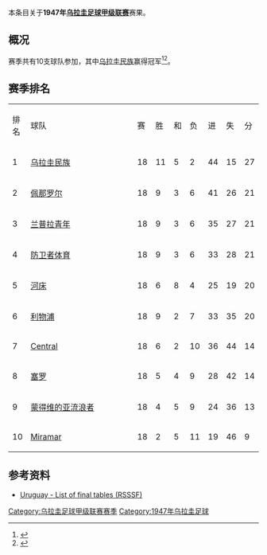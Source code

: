 本条目关于'''1947年[[乌拉圭足球甲级联赛|乌拉圭足球甲级联赛]]'''赛果。

==概况==
赛季共有10支球队参加，其中[[民族足球俱乐部|乌拉圭民族]]赢得冠军<ref>{{Cite web |url=http://www.campeoesdofutebol.com.br/uruguai.html |title=Campeoesdofutebol.com.br |accessdate=2017-08-25 |archive-date=2017-08-25 |archive-url=https://web.archive.org/web/20170825064212/http://www.campeoesdofutebol.com.br/uruguai.html |dead-url=no }}</ref><ref>{{Cite web |url=http://www.sobrefutbol.com/torneos/torneo_uruguayo.htm |title=Sobrefutbol.com |accessdate=2017-08-25 |archive-date=2017-08-25 |archive-url=https://web.archive.org/web/20170825063006/http://www.sobrefutbol.com/torneos/torneo_uruguayo.htm |dead-url=no }}</ref>。

==赛季排名==
{| class="wikitable" style="text-align:center;"
|排名||style="width:15em"|球队||赛||胜||和||负||进||失||分
|-
|1||align="left"|[[民族足球俱乐部|乌拉圭民族]]||18||11||5||2||44||15||27
|-
|2||align="left"|[[佩那罗尔足球俱乐部|佩那罗尔]]||18||9||3||6||41||26||21
|-
|3||align="left"|[[兰普拉青年|兰普拉青年]]||18||9||3||6||35||27||21
|-
|4||align="left"|[[防卫者体育|防卫者体育]]||18||9||3||6||33||28||21
|-
|5||align="left"|[[河床竞技俱乐部_(乌拉圭)|河床]]||18||6||8||4||25||19||20
|-
|6||align="left"|[[利物浦足球俱乐部_(乌拉圭)|利物浦]]||18||9||2||7||33||35||20
|-
|7||align="left"|[[Central_Español|Central]]||18||6||2||10||36||44||14
|-
|8||align="left"|[[塞罗竞技俱乐部|塞罗]]||18||5||4||9||28||42||14
|-
|9||align="left"|[[蒙得维的亚流浪者足球俱乐部|蒙得维的亚流浪者]]||18||4||5||9||24||36||13
|-
|10||align="left"|[[Miramar_Misiones|Miramar]]||18||2||5||11||19||46||9
|}

==参考资料==
{{reflist}}

*[http://www.rsssf.com/tablesu/uruhist.html Uruguay - List of final tables (RSSSF)]{{Wayback|url=http://www.rsssf.com/tablesu/uruhist.html |date=20100102114932 }}

{{Primera División Uruguaya seasons}}


[[Category:乌拉圭足球甲级联赛赛季|Category:乌拉圭足球甲级联赛赛季]]
[[Category:1947年乌拉圭足球|Category:1947年乌拉圭足球]]